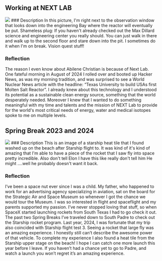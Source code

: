 

## Working at NEXT LAB
<img src={nextPerson} style="max-height: 700px"/>
### Description
In this picture, I'm right next to the observation window that looks down into the engineering Bay where the reactor will eventually be put. Shameless plug: If you haven't already checked out the Max Dillard science and engineering center you really should. You can just walk in there and walk up to the second floor and stare down into the pit. I sometimes do it when I'm on break. Vision quest stuff! 


### Reflection
The reason I even know about Abilene Christian is because of Next Lab. One fateful morning in August of 2024 I rolled over and booted up Hacker News, as was my morning tradition, and was surprised to see a World Nuclear News article with the headline: “Texas University to build USAs first Molten Salt Reactor”. I already knew about this technology and I understood its potential as a sustainable clean energy source, something that the world desperately needed. Moreover I knew that I wanted to do something meaningful with my time and talents and the mission of NEXT Lab to provide for the world's most critical needs of energy, water and medical isotopes spoke to me on multiple levels. 

## Spring Break 2023 and 2024 

<img src={tile} style="max-height: 700px"/>
### Description
This is an image of a starship heat tile that I found washed up on the beach after Starship flight to. It was kind of it's kind of amazing that I'm able to have a piece of the rocket that I saw fly into space pretty incredible. Also don't tell Elon I have this like really don't tell him He might ….well he probably doesn't want it back. 

### Reflection
I’ve been a space nut ever since I was a child. My father, who happened to work for an advertising agency specializing in aviation, sat on the board for the Strategic Air and Space Museum so whenever I got the chance we would tour the Museum. I was so interested in flight and spaceflight and my parents supported my passion. I’ve never stopped loving that stuff, so when SpaceX started launching rockets from South Texas I had to go check it out. The past two Spring Breaks I’ve traveled down to South Padre to check out the Starship rocket program. Last year, 2024, I was fortunate that my trip also coincided with Starship flight test 3. Seeing a rocket that large fly was an amazing experience. I honestly still can’t describe the awesome power of that vehicle. To complete my experience I also found a heat tile from the Starship upper stage on the beach! I hope I can catch one more launch this year before I leave. If you haven’t had a chance yet to go to Padre, and watch a launch you won’t regret it’s an amazing experience.        
